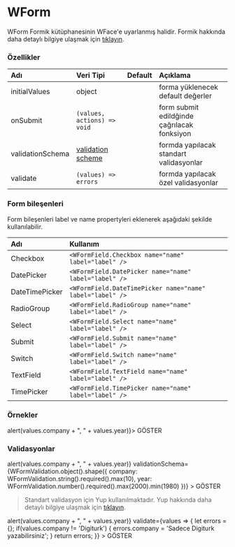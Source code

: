 
# WForm

WForm Formik kütüphanesinin WFace'e uyarlanmış halidir. 
Formik hakkında daha detaylı bilgiye ulaşmak için [tıklayın](https://jaredpalmer.com/formik).

### Özellikler

| Adı                 | Veri Tipi                                                     | Default | Açıklama                                        |
|:--------------------|:--------------------------------------------------------------|:--------|:------------------------------------------------|
| initialValues       | object                                                        |         | forma yüklenecek default değerler               |
| onSubmit            | `(values, actions) => void`                                   |         | form submit edildğinde çağrılacak fonksiyon     |
| validationSchema    | [validation scheme](https://github.com/jquense/yup)           |         | formda yapılacak standart validasyonlar         |
| validate            | `(values) => errors`                                          |         | formda yapılacak özel validasyonlar             |

### Form bileşenleri

Form bileşenleri label ve name propertyleri eklenerek aşağıdaki şekilde kullanılabilir. 

| Adı             | Kullanım                                                  |
|:----------------|:----------------------------------------------------------|
| Checkbox        | `<WFormField.Checkbox name="name" label="label" />`       |
| DatePicker      | `<WFormField.DatePicker name="name" label="label" />`     |
| DateTimePicker  | `<WFormField.DateTimePicker name="name" label="label" />` |
| RadioGroup      | `<WFormField.RadioGroup name="name" label="label" />`     |
| Select          | `<WFormField.Select name="name" label="label" />`         |
| Submit          | `<WFormField.Submit name="name" label="label" />`         |
| Switch          | `<WFormField.Switch name="name" label="label" />`         |
| TextField       | `<WFormField.TextField name="name" label="label" />`      |
| TimePicker      | `<WFormField.TimePicker name="name" label="label" />`     |


### Örnekler

<WPlayground header="Temel Kullanım">
  <WForm initialValues={{company: 'Digiturk', year: 1987}} onSubmit={values => alert(values.company + ", " + values.year)}>
    <WFormField.TextField name="company" label="Şirket"/>
    <WFormField.TextField name="year" label="Yıl"/>
    <WFormField.Submit>GÖSTER</WFormField.Submit>
  </WForm>
</WPlayground><br/>

### Validasyonlar


<WPlayground header="Standart Validasyon">
  <WForm 
    initialValues={{company: 'Digiturk', year: 1987}} 
    onSubmit={values => alert(values.company + ", " + values.year)}
    validationSchema={WFormValidation.object().shape({
      company: WFormValidation.string().required().max(10),
      year: WFormValidation.number().required().max(2000).min(1980)
    })}
  >
    <WFormField.TextField name="company" label="Şirket"/>
    <WFormField.TextField name="year" label="Yıl"/>
    <WFormField.Submit>GÖSTER</WFormField.Submit>
  </WForm>
</WPlayground><br/>

> Standart validasyon için Yup kullanılmaktadır. 
Yup hakkında daha detaylı bilgiye ulaşmak için [tıklayın](https://github.com/jquense/yup).

<WPlayground header="Özel Validasyon">
  <WForm 
    initialValues={{company: 'Digiturk', year: 1987}} 
    onSubmit={values => alert(values.company + ", " + values.year)}
    validate={values => {
      let errors = {}; 
      if(values.company != 'Digiturk') {
        errors.company = 'Sadece Digiturk yazabilirsiniz';
      }
      return errors;
    }}
  >
    <WFormField.TextField name="company" label="Şirket"/>
    <WFormField.TextField name="year" label="Yıl"/>
    <WFormField.Submit>GÖSTER</WFormField.Submit>
  </WForm>
</WPlayground><br/>
